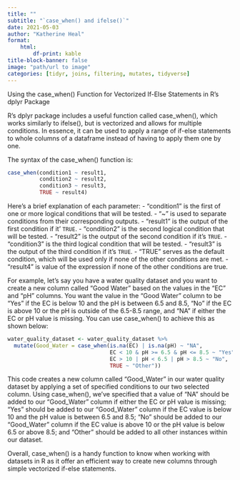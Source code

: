 ---
title: ""
subtitle: "`case_when() and ifelse()`"
date: 2021-05-03
author: "Katherine Heal"
format:
    html:
        df-print: kable
title-block-banner: false
image: "path/url to image"
categories: [tidyr, joins, filtering, mutates, tidyverse]
---

Using the case_when() Function for Vectorized If-Else Statements in R's dplyr Package

R's dplyr package includes a useful function called case_when(), which works similarly to ifelse(), but is vectorized and allows for multiple conditions. In essence, it can be used to apply a range of if-else statements to whole columns of a dataframe instead of having to apply them one by one. 

The syntax of the case_when() function is:

```R
case_when(condition1 ~ result1,
          condition2 ~ result2,
          condition3 ~ result3,
          TRUE ~ result4)
```

Here's a brief explanation of each parameter:
- "condition1" is the first of one or more logical conditions that will be tested.
- "~" is used to separate conditions from their corresponding outputs.
- "result1" is the output of the first condition if it' `TRUE`.
- "condition2" is the second logical condition that will be tested.
- "result2" is the output of the second condition if it's `TRUE`.
- "condition3" is the third logical condition that will be tested.
- "result3" is the output of the third condition if it's `TRUE`.
- "TRUE" serves as the default condition, which will be used only if none of the other conditions are met.
- "result4" is value of the expression if none of the other conditions are true.

For example, let's say you have a water quality dataset and you want to create a new column called "Good Water" based on the values in the "EC" and "pH" columns. You want the value in the "Good Water" column to be "Yes" if the EC is below 10 and the pH is between 6.5 and 8.5, "No" if the EC is above 10 or the pH is outside of the 6.5-8.5 range, and "NA" if either the EC or pH value is missing. You can use case_when() to achieve this as shown below:

```R
water_quality_dataset <- water_quality_dataset %>%
  mutate(Good_Water = case_when(is.na(EC) | is.na(pH) ~ "NA", 
                                EC < 10 & pH >= 6.5 & pH <= 8.5 ~ "Yes",
                                EC > 10 | pH < 6.5 | pH > 8.5 ~ "No",
                                TRUE ~ "Other"))
``` 

This code creates a new column called "Good_Water" in our water quality dataset by applying a set of specified conditions to our two selected column. Using case_when(), we've specified that a value of "NA" should be added to our "Good_Water" column if either the EC or pH value is missing; "Yes" should be added to our "Good_Water" column if the EC value is below 10 and the pH value is between 6.5 and 8.5; "No" should be added to our "Good_Water" column if the EC value is above 10 or the pH value is below 6.5 or above 8.5; and "Other" should be added to all other instances within our dataset. 

Overall, case_when() is a handy function to know when working with datasets in R as it offer an efficient way to create new columns through simple vectorized if-else statements.